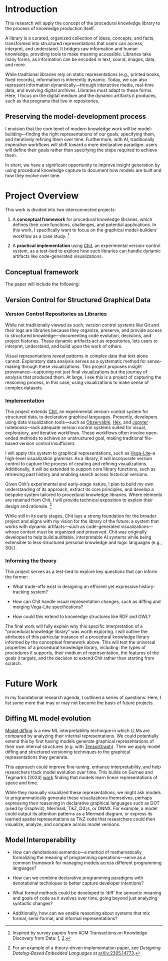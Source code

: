 # Introduction

This research will apply the concept of the procedural knowledge library
to the process of knowledge production itself.

A library is a curated, organized collection of ideas, concepts, and
facts, transformed into structured representations that users can
access, interpret, and understand. It bridges raw information and human
knowledge, providing tools to make meaning accessible. Libraries take
many forms, as information can be encoded in text, sound, images, data,
and more.

While traditional libraries rely on static representations (e.g.,
printed books, fixed records), information is inherently dynamic. Today,
we can also represent information dynamically---through interactive
media, real-time data, and evolving digital archives. Libraries must
adapt to these forms. Here, I focus on the digital medium and the
dynamic artifacts it produces, such as the programs that live in
repositories.

## Preserving the model-development process

I envision that the core tenet of modern knowledge work will be
model-building---finding the right representations of our goals,
specifying them, and iteratively refining them over time. Furthermore,
with AI, traditionally imperative workflows will shift toward a more
declarative paradigm: users will define their goals rather than
specifying the steps required to achieve them.

In short, we have a significant opportunity to improve insight
generation by using procedural knowledge capture to document how models
are built and how they evolve over time.

# Project Overview

This work is divided into two interconnected projects:

1.  A **conceptual framework** for procedural knowledge libraries, which
    defines their core functions, challenges, and potential
    applications. In this work, I specifically want to focus on the
    graphical model-builders' workflow as a case study. [^1]

2.  A **practical implementation** using
    [Chit](https://github.com/davidad/chit), an experimental
    version-control system, as a test-bed to explore how such libraries
    can handle dynamic artifacts like code-generated visualizations.

## Conceptual framework

::: flushleft
The paper will include the following:
:::

## Version Control for Structured Graphical Data

### Version Control Repositories as Libraries

While not traditionally viewed as such, version control systems like Git
and their logs are libraries because they organize, preserve, and
provide access to structured knowledge---documenting code evolution,
decisions, and project histories. These dynamic artifacts act as
repositories, lets users to interpret, understand, and build upon the
work of others.

Visual representations reveal patterns in complex data that text alone
cannot. Exploratory data analysis serves as a systematic method for
sense-making through these visualizations. This project proposes insight
provenance---capturing not just final visualizations but the journey of
analysis that produced them. At large, I see this is a project of
capturing the reasoning process, in this case, using visualizations to
make sense of complex datasets.

### Implementation

This project extends [Chit](https://github.com/davidad/chit), an
experimental version-control system for structured data, to declarative
graphical languages. Presently, developers using data visualization
tools---such as [Observable](https://observablehq.com/),
[Hex](https://hex.tech/), and [Jupyter](https://jupyter.org/)
notebooks---lack adequate version control systems suited for visual,
exploratory, and iterative workflows. These workflows often involve
open-ended methods to achieve an unstructured goal, making traditional
file-based version control insufficient.

I will apply this system to graphical representations, such as
[Vega-Lite](https://vega.github.io/vega-lite/)--a high-level
visualization grammar. As a library, it will incorporate version control
to capture the process of creating and refining visualizations.
Additionally, it will be extended to support core library functions,
such as retrieving past history and enabling search across historical
versions.

Given Chit's experimental and early-stage nature, I plan to build my own
understanding of its approach, extract its core principles, and develop
a bespoke system tailored to procedural knowledge libraries. Where
elements are retained from Chit, I will provide technical exposition to
explain their design and rationale. [^2]

While still in its early stages, Chit lays a strong foundation for the
broader project and aligns with my vision for the library of the future:
a system that works with dynamic artifacts---such as code-generated
visualizations---whose context must be organized and preserved. Chit was
originally developed to help build auditable, interpretable AI systems
while being extensible to less-structured personal knowledge and logic
languages (e.g., SQL).

### Informing the theory

This project serves as a test-bed to explore key questions that can
inform the former:

-   What trade-offs exist in designing an efficient yet expressive
    history-tracking system?

-   How can Chit handle visual representation changes, such as diffing
    and merging Vega-Lite specifications?

-   How could this extend to knowledge structures like RDF and OWL?

The final work will fully explain why this specific interpretation of a
\"procedural knowledge library\" was worth exploring. I will outline the
attributes of this particular instance of a procedural knowledge library
informed by the conceptual framework above. This will test the universal
properties of a procedural knowledge library, including: the types of
procedures it supports, their medium of representation, the features of
the goals it targets, and the decision to extend Chit rather than
starting from scratch.

# Future Work

In my foundational research agenda, I outlined a series of questions.
Here, I list some more that may or may not become the basis of future
projects.

## Diffing ML model evolution

[Model
diffing](https://transformer-circuits.pub/2024/model-diffing/index.html)
is a new ML interpretability technique in which LLMs are compared by
analyzing their internal representations. We could potentially extend
this by first having models generate graphical representations of their
own internal structures (e.g. with
[TensorGraph](https://github.com/hycis/TensorGraph)). Then we apply
model diffing and structured versioning techniques to the graphical
representations they generate.

This approach could improve fine-tuning, enhance interpretability, and
help researchers track model evolution over time. This builds on Gurnee
and Tegmark's (2024) [work](https://arxiv.org/abs/2310.02207) finding
that models learn linear representations of space and time.

While they manually visualized these representations, we might ask
models to programmatically generate these visualizations themselves,
perhaps expressing their reasoning in declarative graphical languages
such as DOT (used by Graphviz), Mermaid, TikZ, D3.js, or ONNX. For
example, a model could output its attention patterns as a Mermaid
diagram, or express its learned spatial representations as TikZ code
that researchers could then visualize, analyze, and compare across model
versions.

## Model Interoperability

-   How can denotational semantics---a method of mathematically
    formalizing the meaning of programming operations---serve as a
    common framework for managing models across different programming
    languages?

-   How can we combine declarative programming paradigms with
    denotational techniques to better capture developer intentions?

-   What formal methods could be developed to 'diff' the semantic
    meaning and goals of code as it evolves over time, going beyond just
    analyzing syntactic changes?

-   Additionally, how can we enable reasoning about systems that mix
    formal, semi-formal, and informal representations?

[^1]: Inspired by survey papers from ACM Transactions on Knowledge
    Discovery from Data:
    [1](https://dl.acm.org/doi/pdf/10.1145/3363574#page=6.82),
    [2](https://dl.acm.org/doi/pdf/10.1145/3447822).

[^2]: For an example of a theory-driven implementation paper, see
    *Designing Datalog-Based Embedded Languages* at
    [arXiv:2305.14773](https://arxiv.org/abs/2305.14773).
